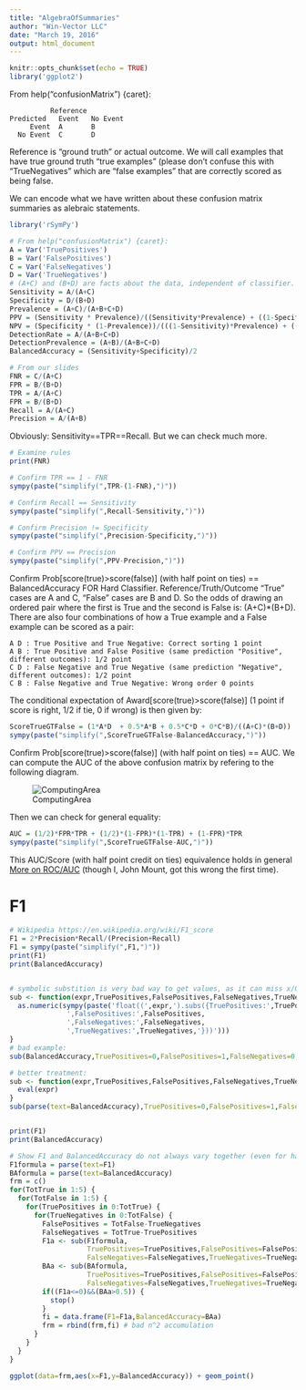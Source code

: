 ```yaml
---
title: "AlgebraOfSummaries"
author: "Win-Vector LLC"
date: "March 19, 2016"
output: html_document
---
```


```r
knitr::opts_chunk$set(echo = TRUE)
library('ggplot2')
```


From help("confusionMatrix") {caret}:

              Reference	
    Predicted	Event	No Event
         Event	A	    B
      No Event	C	    D

Reference is "ground truth" or actual outcome.  We will call examples that have true ground truth "true examples" (please don't confuse this with "TrueNegatives" which are "false examples" that are correctly scored as being false.

We can encode what we have written about these confusion matrix summaries as alebraic statements.

```r
library('rSymPy')

# From help("confusionMatrix") {caret}:
A = Var('TruePositives')
B = Var('FalsePositives')
C = Var('FalseNegatives')
D = Var('TrueNegatives')
# (A+C) and (B+D) are facts about the data, independent of classifier.
Sensitivity = A/(A+C)
Specificity = D/(B+D)
Prevalence = (A+C)/(A+B+C+D)
PPV = (Sensitivity * Prevalence)/((Sensitivity*Prevalence) + ((1-Specificity)*(1-Prevalence)))
NPV = (Specificity * (1-Prevalence))/(((1-Sensitivity)*Prevalence) + ((Specificity)*(1-Prevalence)))
DetectionRate = A/(A+B+C+D)
DetectionPrevalence = (A+B)/(A+B+C+D)
BalancedAccuracy = (Sensitivity+Specificity)/2

# From our slides
FNR = C/(A+C)
FPR = B/(B+D)
TPR = A/(A+C)
FPR = B/(B+D)
Recall = A/(A+C)
Precision = A/(A+B)
```



Obviously: Sensitivity==TPR==Recall.  But we can check much more.

```r
# Examine rules
print(FNR)

# Confirm TPR == 1 - FNR
sympy(paste("simplify(",TPR-(1-FNR),")"))

# Confirm Recall == Sensitivity
sympy(paste("simplify(",Recall-Sensitivity,")"))

# Confirm Precision != Specificity
sympy(paste("simplify(",Precision-Specificity,")"))

# Confirm PPV == Precision
sympy(paste("simplify(",PPV-Precision,")"))
```

Confirm Prob[score(true)>score(false)] (with half point on ties) == BalancedAccuracy FOR Hard Classifier.  Reference/Truth/Outcome "True" cases are A and C, "False" cases are B and D.  So the odds of drawing an ordered pair where the first is True and the second is False is: (A+C)*(B+D).  There are also four combinations of how a True example and a False example can be scored as a pair:

    A D : True Positive and True Negative: Correct sorting 1 point
    A B : True Positive and False Positive (same prediction "Positive", different outcomes): 1/2 point
    C D : False Negative and True Negative (same prediction "Negative", different outcomes): 1/2 point
    C B : False Negative and True Negative: Wrong order 0 points
    
The conditional expectation of Award[score(true)>score(false)] (1 point if score is right, 1/2 if tie, 0 if wrong) is then given by:
   
```r
ScoreTrueGTFalse = (1*A*D  + 0.5*A*B + 0.5*C*D + 0*C*B)/((A+C)*(B+D))
sympy(paste("simplify(",ScoreTrueGTFalse-BalancedAccuracy,")"))
```

Confirm  Prob[score(true)>score(false)] (with half point on ties) == AUC.  We can compute the AUC of the above confusion matrix by refering to the following diagram.

![ComputingArea](AUC.png)

Then we can check for general equality:

```r
AUC = (1/2)*FPR*TPR + (1/2)*(1-FPR)*(1-TPR) + (1-FPR)*TPR
sympy(paste("simplify(",ScoreTrueGTFalse-AUC,")"))
```

This AUC/Score (with half point credit on ties) equivalence holds in general [More on ROC/AUC](http://www.win-vector.com/blog/2013/01/more-on-rocauc/) (though I, John Mount, got this wrong the first time).

# F1

```r
# Wikipedia https://en.wikipedia.org/wiki/F1_score
F1 = 2*Precision*Recall/(Precision+Recall)
F1 = sympy(paste("simplify(",F1,")"))
print(F1)
print(BalancedAccuracy)


# symbolic substition is very bad way to get values, as it can miss x/0 cases
sub <- function(expr,TruePositives,FalsePositives,FalseNegatives,TrueNegatives) {
  as.numeric(sympy(paste('float((',expr,').subs({TruePositives:',TruePositives,
              ',FalsePositives:',FalsePositives,
              ',FalseNegatives:',FalseNegatives,
              ',TrueNegatives:',TrueNegatives,'}))')))
}
# bad example: 
sub(BalancedAccuracy,TruePositives=0,FalsePositives=1,FalseNegatives=0,TrueNegatives=1)

# better treatment:
sub <- function(expr,TruePositives,FalsePositives,FalseNegatives,TrueNegatives) {
  eval(expr)
}
sub(parse(text=BalancedAccuracy),TruePositives=0,FalsePositives=1,FalseNegatives=0,TrueNegatives=1)


print(F1)
print(BalancedAccuracy)

# Show F1 and BalancedAccuracy do not always vary together (even for hard classifiers)
F1formula = parse(text=F1)
BAformula = parse(text=BalancedAccuracy)
frm = c()
for(TotTrue in 1:5) {
  for(TotFalse in 1:5) {
    for(TruePositives in 0:TotTrue) {
      for(TrueNegatives in 0:TotFalse) {
        FalsePositives = TotFalse-TrueNegatives
        FalseNegatives = TotTrue-TruePositives
        F1a <- sub(F1formula,
                   TruePositives=TruePositives,FalsePositives=FalsePositives,
                   FalseNegatives=FalseNegatives,TrueNegatives=TrueNegatives)
        BAa <- sub(BAformula,
                   TruePositives=TruePositives,FalsePositives=FalsePositives,
                   FalseNegatives=FalseNegatives,TrueNegatives=TrueNegatives)
        if((F1a<=0)&&(BAa>0.5)) {
          stop()
        }
        fi = data.frame(F1=F1a,BalancedAccuracy=BAa)
        frm = rbind(frm,fi) # bad n^2 accumulation
      }
    }
  }
}

ggplot(data=frm,aes(x=F1,y=BalancedAccuracy)) + geom_point()
```



